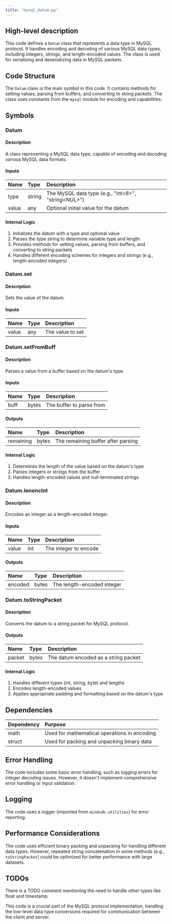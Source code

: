 ```yaml
---
title: "mysql_datum.py"
---
```


## High-level description
This code defines a `Datum` class that represents a data type in MySQL protocol. It handles encoding and decoding of various MySQL data types, including integers, strings, and length-encoded values. The class is used for serializing and deserializing data in MySQL packets.

## Code Structure
The `Datum` class is the main symbol in this code. It contains methods for setting values, parsing from buffers, and converting to string packets. The class uses constants from the `mysql` module for encoding and capabilities.

## Symbols

### Datum
#### Description
A class representing a MySQL data type, capable of encoding and decoding various MySQL data formats.

#### Inputs
| Name | Type | Description |
|:-----|:-----|:------------|
| type | string | The MySQL data type (e.g., "int&lt;8&gt;", "string&lt;NUL&gt;") |
| value | any | Optional initial value for the datum |

#### Internal Logic
1. Initializes the datum with a type and optional value
2. Parses the type string to determine variable type and length
3. Provides methods for setting values, parsing from buffers, and converting to string packets
4. Handles different encoding schemes for integers and strings (e.g., length-encoded integers)

### Datum.set
#### Description
Sets the value of the datum.

#### Inputs
| Name | Type | Description |
|:-----|:-----|:------------|
| value | any | The value to set |

### Datum.setFromBuff
#### Description
Parses a value from a buffer based on the datum's type.

#### Inputs
| Name | Type | Description |
|:-----|:-----|:------------|
| buff | bytes | The buffer to parse from |

#### Outputs
| Name | Type | Description |
|:-----|:-----|:------------|
| remaining | bytes | The remaining buffer after parsing |

#### Internal Logic
1. Determines the length of the value based on the datum's type
2. Parses integers or strings from the buffer
3. Handles length-encoded values and null-terminated strings

### Datum.lenencInt
#### Description
Encodes an integer as a length-encoded integer.

#### Inputs
| Name | Type | Description |
|:-----|:-----|:------------|
| value | int | The integer to encode |

#### Outputs
| Name | Type | Description |
|:-----|:-----|:------------|
| encoded | bytes | The length-encoded integer |

### Datum.toStringPacket
#### Description
Converts the datum to a string packet for MySQL protocol.

#### Outputs
| Name | Type | Description |
|:-----|:-----|:------------|
| packet | bytes | The datum encoded as a string packet |

#### Internal Logic
1. Handles different types (int, string, byte) and lengths
2. Encodes length-encoded values
3. Applies appropriate padding and formatting based on the datum's type

## Dependencies
| Dependency | Purpose |
|:-----------|:--------|
| math | Used for mathematical operations in encoding |
| struct | Used for packing and unpacking binary data |

## Error Handling
The code includes some basic error handling, such as logging errors for integer decoding issues. However, it doesn't implement comprehensive error handling or input validation.

## Logging
The code uses a logger (imported from `mindsdb.utilities`) for error reporting.

## Performance Considerations
The code uses efficient binary packing and unpacking for handling different data types. However, repeated string concatenation in some methods (e.g., `toStringPacket`) could be optimized for better performance with large datasets.

## TODOs
There is a TODO comment mentioning the need to handle other types like float and timestamp.

This code is a crucial part of the MySQL protocol implementation, handling the low-level data type conversions required for communication between the client and server.